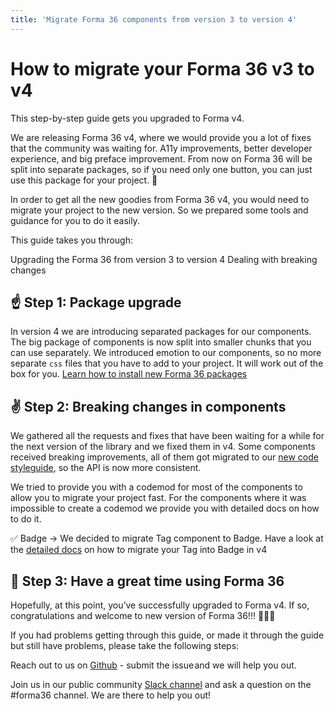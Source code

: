 ```yaml
---
title: 'Migrate Forma 36 components from version 3 to version 4'
---
```


# How to migrate your Forma 36 v3 to v4

This step-by-step guide gets you upgraded to Forma v4.

We are releasing Forma 36 v4, where we would provide you a lot of fixes that the community was waiting for. A11y improvements, better developer experience, and big preface improvement. From now on Forma 36 will be split into separate packages, so if you need only one button, you can just use this package for your project. 🙌

In order to get all the new goodies from Forma 36 v4, you would need to migrate your project to the new version. So we prepared some tools and guidance for you to do it easily.

This guide takes you through:

Upgrading the Forma 36 from version 3 to version 4
Dealing with breaking changes

## ☝️ Step 1: Package upgrade

In version 4 we are introducing separated packages for our components.
The big package of components is now split into smaller chunks that you can use separately.
We introduced emotion to our components, so no more separate `css` files that you have to add to your project. It will work out of the box for you. [Learn how to install new Forma 36 packages](https://github.com/contentful/forma-36/blob/forma-v4/MIGRATION.md#How-to-migrate-your-packages-to-v4)

## ✌️ Step 2: Breaking changes in components

We gathered all the requests and fixes that have been waiting for a while for the next version of the library and we fixed them in v4. Some components received breaking improvements, all of them got migrated to our [new code styleguide](https://github.com/contentful/forma-36/blob/forma-v4/docs/code-style-guide.md), so the API is now more consistent.

We tried to provide you with a codemod for most of the components to allow you to migrate your project fast. For the components where it was impossible to create a codemod we provide you with detailed docs on how to do it.

✅ Badge -> We decided to migrate Tag component to Badge. Have a look at the [detailed docs](https://github.com/contentful/forma-36/blob/forma-v4/MIGRATION.md#How-to-migrate-your-Tag-to-Badge) on how to migrate your Tag into Badge in v4

## 🤟 Step 3: Have a great time using Forma 36

Hopefully, at this point, you’ve successfully upgraded to Forma v4. If so, congratulations and welcome to new version of Forma 36!!! 🎉🎉🎉

If you had problems getting through this guide, or made it through the guide but still have problems, please take the following steps:

Reach out to us on [Github](https://github.com/contentful/forma-36/issues) - submit the issue and we will help you out.

Join us in our public community [Slack channel](https://join.slack.com/t/contentful-community/shared_invite/zt-f2u3vjyq-k2G7wu_ji4~Toywt955Ynw) and ask a question on the #forma36 channel. We are there to help you out!
